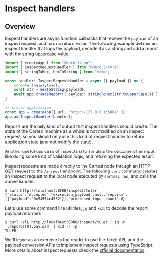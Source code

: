 # Inspect handlers

## Overview

Inspect handlers are async function callbacks that receive the `payload` of an inspect request, and has no return value.
The following example defines an inspect handler that logs the payload, decode it as a string and add a report with the string uppercase value.

```ts twoslash
import { createApp } from "@deroll/app";
import { InspectRequestHandler } from "@deroll/core";
import { stringToHex, hexToString } from "viem";

const handler: InspectRequestHandler = async ({ payload }) => {
    console.log(payload);
    const str = hexToString(payload);
    await app.createReport({ payload: stringToHex(str.toUpperCase()) });
}

// create application
const app = createApp({ url: "http://127.0.0.1:5004" });
app.addInspectHandler(handler);
```

Reports are the only kind of output that inspect handlers should create.
The state of the Cartesi machine as a whole is not modified on an inspect request, so you should only use this kind of request handler to return application state (and not modify the state).

Another useful use case of inspects is to simulate the outcome of an input, like doing some kind of validation logic, and returning the expected result.

Inspect requests are made directly to the Cartesi node through an HTTP GET request to the `/inspect` endpoint.
The following `curl` command creates an inspect request to the local node executed by `cartesi run`, and calls the above handler.

```shell
$ curl http://localhost:8080/inspect/tuler
{"status":"Accepted","exception_payload":null,"reports":[{"payload":"0x54554c4552"}],"processed_input_count":0}
```

Let's use some command line utilities, `jq` and `xxd`, to decode the report payload returned:

```shell
$ curl -slL http://localhost:8080/inspect/tuler | jq -r '.reports[0].payload' | xxd -r -p
TULER
```

We'll leave as an exercise to the reader to use the `fetch` API, and the payload conversion APIs to implement inspect requests using TypeScript.
More details about inspect requests check the [official documentation](https://docs.cartesi.io/cartesi-rollups/1.5/development/send-requests/#advance-and-inspect-requests).
